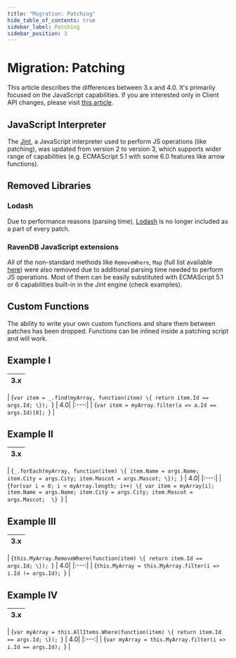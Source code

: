 ```yaml
---
title: "Migration: Patching"
hide_table_of_contents: true
sidebar_label: Patching
sidebar_position: 3
---
```



# Migration: Patching

This article describes the differences between 3.x and 4.0. It's primarily focused on the JavaScript capabilities. If you are interested only in Client API changes, please visit [this article](../../client-api/operations/patching/single-document.mdx).

## JavaScript Interpreter

The [Jint](https://github.com/sebastienros/jint), a JavaScript interpreter used to perform JS operations (like patching), was updated from version 2 to version 3, which supports wider range of capabilities (e.g. ECMAScript 5.1 with some 6.0 features like arrow functions).



## Removed Libraries

### Lodash

Due to performance reasons (parsing time), [Lodash](https://lodash.com/) is no longer included as a part of every patch.

### RavenDB JavaScript extensions

All of the non-standard methods like `RemoveWhere`, `Map` (full list available [here](https://github.com/ravendb/ravendb/blob/v3.5/Raven.Database/Json/RavenDB.js)) were also removed due to additional parsing time needed to perform JS operations. Most of them can be easily substituted with ECMAScript 5.1 or 6 capabilities built-in in the Jint engine (check examples).



## Custom Functions

The ability to write your own custom functions and share them between patches has been dropped. Functions can be inlined inside a patching script and will work.



## Example I

| 3.x |
|:---:|
|
<TabItem value="javascript" label="javascript">
<CodeBlock language="javascript">
{`var item = _.find(myArray, function(item) \{
    return item.Id == args.Id;
\});
`}
</CodeBlock>
</TabItem>
| 4.0|
|:---:|
|
<TabItem value="javascript" label="javascript">
<CodeBlock language="javascript">
{`var item = myArray.filter(a => a.Id == args.Id)[0];
`}
</CodeBlock>
</TabItem>
|



## Example II

| 3.x |
|:---:|
|
<TabItem value="javascript" label="javascript">
<CodeBlock language="javascript">
{`_.forEach(myArray, function(item) \{
    item.Name = args.Name;
    item.City = args.City;
    item.Mascot = args.Mascot;
\});
`}
</CodeBlock>
</TabItem>
| 4.0|
|:---:|
|
<TabItem value="javascript" label="javascript">
<CodeBlock language="javascript">
{`for(var i = 0; i < myArray.length; i++)
\{
    var item = myArray[i];
    item.Name = args.Name;
    item.City = args.City;
    item.Mascot = args.Mascot; 
\}
`}
</CodeBlock>
</TabItem>
|



## Example III

| 3.x |
|:---:|
|
<TabItem value="javascript" label="javascript">
<CodeBlock language="javascript">
{`this.MyArray.RemoveWhere(function(item) \{
    return item.Id == args.Id;
\});
`}
</CodeBlock>
</TabItem>
| 4.0|
|:---:|
|
<TabItem value="javascript" label="javascript">
<CodeBlock language="javascript">
{`this.MyArray = this.MyArray.filter(i => i.Id != args.Id);
`}
</CodeBlock>
</TabItem>
|



## Example IV

| 3.x |
|:---:|
|
<TabItem value="javascript" label="javascript">
<CodeBlock language="javascript">
{`var myArray = this.AllItems.Where(function(item) \{
    return item.Id == args.Id;
\});
`}
</CodeBlock>
</TabItem>
| 4.0|
|:---:|
|
<TabItem value="javascript" label="javascript">
<CodeBlock language="javascript">
{`var myArray = this.MyArray.filter(i => i.Id == args.Id);
`}
</CodeBlock>
</TabItem>
|



